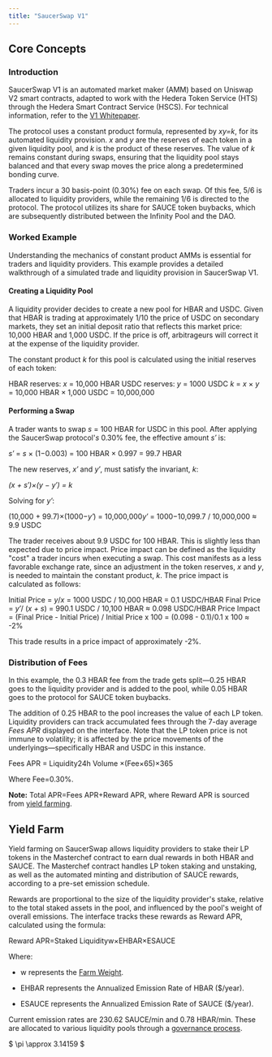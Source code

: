 ```yaml
---
title: "SaucerSwap V1"
---
```


## Core Concepts

### Introduction

SaucerSwap V1 is an automated market maker (AMM) based on Uniswap V2 smart contracts, adapted to work with the Hedera Token Service (HTS) through the Hedera Smart Contract Service (HSCS). For technical information, refer to the [V1 Whitepaper](https://www.saucerswap.finance/whitepaper.pdf).

The protocol uses a constant product formula, represented by *xy=k*, for its automated liquidity provision. *x* and *y* are the reserves of each token in a given liquidity pool, and *k* is the product of these reserves. The value of *k* remains constant during swaps, ensuring that the liquidity pool stays balanced and that every swap moves the price along a predetermined bonding curve.

Traders incur a 30 basis-point (0.30%) fee on each swap. Of this fee, 5/6 is allocated to liquidity providers, while the remaining 1/6 is directed to the protocol. The protocol utilizes its share for SAUCE token buybacks, which are subsequently distributed between the Infinity Pool and the DAO.

### Worked Example

Understanding the mechanics of constant product AMMs is essential for traders and liquidity providers. This example provides a detailed walkthrough of a simulated trade and liquidity provision in SaucerSwap V1.

#### Creating a Liquidity Pool

A liquidity provider decides to create a new pool for HBAR and USDC. Given that HBAR is trading at approximately 1/10 the price of USDC on secondary markets, they set an initial deposit ratio that reflects this market price: 10,000 HBAR and 1,000 USDC. If the price is off, arbitrageurs will correct it at the expense of the liquidity provider.

The constant product *k* for this pool is calculated using the initial reserves of each token:

HBAR reserves: *x* ​= 10,000 HBAR
USDC reserves: *y* = 1000 USDC
*k* = *x* × *y*
\= 10,000 HBAR × 1,000 USDC
\= 10,000,000
​

#### Performing a Swap

A trader wants to swap *s* = 100 HBAR for USDC in this pool. After applying the SaucerSwap protocol'*s* 0.30% fee, the effective amount *s′* is:

*s′* = *s* × (1−0.003) = 100 HBAR × 0.997 = 99.7 HBAR

The new reserves, *x′* and *y′*, must satisfy the invariant, *k*:

*(x + s′)×(y − y′) = k*

Solving for *y′*:

(10,000 + 99.7)×(1000−*y′*) = 10,000,000*y′* = 1000−10,099.7 / 10,000,000 ​≈ 9.9 USDC

The trader receives about 9.9 USDC for 100 HBAR. This is slightly less than expected due to price impact. Price impact can be defined as the liquidity "cost" a trader incurs when executing a swap. This cost manifests as a less favorable exchange rate, since an adjustment in the token reserves, *x* and *y*, is needed to maintain the constant product, *k*. The price impact is calculated as follows:

Initial Price = *y*/*x* = 1000 USDC / 10,000 HBAR = 0.1 USDC/HBAR
Final Price = *y′*/ (*x + s*) = 990.1 USDC / 10,100 HBAR ≈ 0.098 USDC/HBAR
Price Impact​= (Final Price - Initial Price) / Initial Price x 100 = (0.098 - 0.1)/0.1 x 100 ≈ -2%

This trade results in a price impact of approximately -2%.

### Distribution of Fees

In this example, the 0.3 HBAR fee from the trade gets split—0.25 HBAR goes to the liquidity provider and is added to the pool, while 0.05 HBAR goes to the protocol for SAUCE token buybacks.

The addition of 0.25 HBAR to the pool increases the value of each LP token. Liquidity providers can track accumulated fees through the 7-day average *Fees APR* displayed on the interface. Note that the LP token price is not immune to volatility; it is affected by the price movements of the underlyings—specifically HBAR and USDC in this instance.

Fees APR = Liquidity24h Volume ×(Fee×65​)​×365

Where Fee=0.30%.

**Note:** Total APR=Fees APR+Reward APR, where Reward APR is sourced from [yield farming](/protocol/saucerswap-v1#yield-farm).

## Yield Farm

Yield farming on SaucerSwap allows liquidity providers to stake their LP tokens in the Masterchef contract to earn dual rewards in both HBAR and SAUCE. The Masterchef contract handles LP token staking and unstaking, as well as the automated minting and distribution of SAUCE rewards, according to a pre-set emission schedule.

Rewards are proportional to the size of the liquidity provider's stake, relative to the total staked assets in the pool, and influenced by the pool's weight of overall emissions. The interface tracks these rewards as Reward APR, calculated using the formula:

Reward APR=Staked Liquidityw×EHBAR​×ESAUCE​​

Where:

* w represents the [Farm Weight](/protocol/saucerswap-v1/farm-weights).

* EHBAR​ represents the Annualized Emission Rate of HBAR ($/year).

* ESAUCE​ represents the Annualized Emission Rate of SAUCE ($/year).

Current emission rates are 230.62 SAUCE/min and 0.78 HBAR/min. These are allocated to various liquidity pools through a [governance process](/governance/overview).

$ \pi \approx 3.14159 $